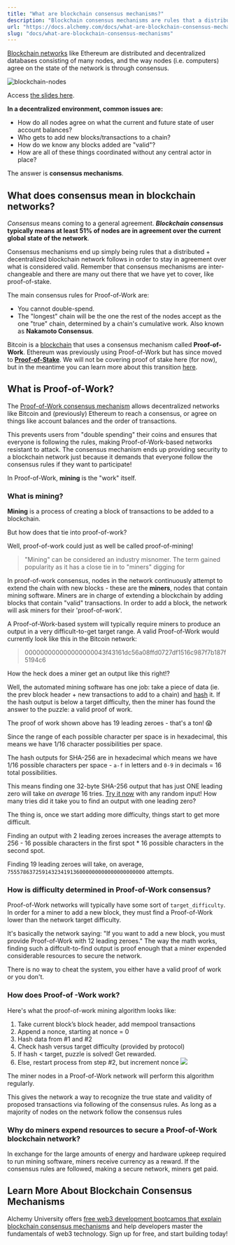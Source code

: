 ```yaml
---
title: "What are blockchain consensus mechanisms?"
description: "Blockchain consensus mechanisms are rules that a distributed and decentralized blockchain network follows to agree on what is considered valid."
url: "https://docs.alchemy.com/docs/what-are-blockchain-consensus-mechanisms"
slug: "docs/what-are-blockchain-consensus-mechanisms"
---
```



[Blockchain networks](/docs/what-are-blockchain-networks) like Ethereum are distributed and decentralized databases consisting of many nodes, and the way nodes (i.e. computers) agree on the state of the network is through consensus.

![blockchain-nodes](O7jloYu.jpg)

Access [the slides here](https://docs.google.com/presentation/d/1HKZ1l_8XAuj4N_6MRFVn155tnigFKNkiZNWw9GujP_4/edit?usp=sharing).

**In a decentralized environment, common issues are:**

* How do all nodes agree on what the current and future state of user account balances?
* Who gets to add new blocks/transactions to a chain?
* How do we know any blocks added are "valid"?
* How are all of these things coordinated without any central actor in place?

The answer is **consensus mechanisms**.

## What does consensus mean in blockchain networks?

*Consensus* means coming to a general agreement. ***Blockchain consensus* typically means at least 51% of nodes are in agreement over the current global state of the network**.

Consensus mechanisms end up simply being rules that a distributed + decentralized blockchain network follows in order to stay in agreement over what is considered valid. Remember that consensus mechanisms are inter-changeable and there are many out there that we have yet to cover, like proof-of-stake.

The main consensus rules for Proof-of-Work are:

* You cannot double-spend.
* The "longest" chain will be the one the rest of the nodes accept as the one "true" chain, determined by a chain's cumulative work. Also known as **Nakamoto Consensus**.

Bitcoin is a [blockchain](/docs/what-is-a-blockchain) that uses a consensus mechanism called **Proof-of-Work**. Ethereum was previously using Proof-of-Work but has since moved to **[Proof-of-Stake](/docs/what-is-proof-of-stake)**. We will not be covering proof of stake here (for now), but in the meantime you can learn more about this transition [here](https://www.alchemy.com/overviews/ethereum-2-0-your-guide-for-2022#transitioning-to-proof-of-stake-2).

## What is Proof-of-Work?

The [Proof-of-Work consensus mechanism](/docs/proof-of-work) allows decentralized networks like Bitcoin and (previously) Ethereum to reach a consensus, or agree on things like account balances and the order of transactions.

This prevents users from "double spending" their coins and ensures that everyone is following the rules, making Proof-of-Work-based networks resistant to attack. The consensus mechanism ends up providing security to a blockchain network just because it demands that everyone follow the consensus rules if they want to participate!

In Proof-of-Work, **mining** is the "work" itself.

### What is mining?

**Mining** is a process of creating a block of transactions to be added to a blockchain.

But how does that tie into proof-of-work?

Well, proof-of-work could just as well be called proof-of-mining!

> "Mining" can be considered an industry misnomer. The term gained popularity as it has a close tie in to "miners" digging for

In proof-of-work consensus, nodes in the network continuously attempt to extend the chain with new blocks - these are the **miners**, nodes that contain mining software. Miners are in charge of extending a blockchain by adding blocks that contain "valid" transactions. In order to add a block, the network will ask miners for their 'proof-of-work'.

A Proof-of-Work-based system will typically require miners to produce an output in a very difficult-to-get target range. A valid Proof-of-Work would currently look like this in the Bitcoin network:

> 000000000000000000043f43161dc56a08ffd0727df1516c987f7b187f5194c6

How the heck does a miner get an output like this right!?

Well, the automated mining software has one job: take a piece of data (ie. the prev block header + new transactions to add to a chain) and [hash](https://emn178.github.io/online-tools/sha256.html) it. If the hash output is below a target difficulty, then the miner has found the answer to the puzzle: a valid proof of work.

The proof of work shown above has 19 leading zeroes - that's a ton! 😱

Since the range of each possible character per space is in hexadecimal, this means we have 1/16 character possibilities per space.

The hash outputs for SHA-256 are in hexadecimal which means we have 1/16 possible characters per space - `a-f` in letters and `0-9` in decimals = 16 total possibilities.

This means finding one 32-byte SHA-256 output that has just ONE leading zero will take *on average* 16 tries. [Try it now](https://emn178.github.io/online-tools/sha256.html) with any random input! How many tries did it take you to find an output with one leading zero?

The thing is, once we start adding more difficulty, things start to get more difficult.

Finding an output with 2 leading zeroes increases the average attempts to 256 - 16 possible characters in the first spot \* 16 possible characters in the second spot.

Finding 19 leading zeroes will take, on average, `75557863725914323419136000000000000000000000` attempts.

### How is difficulty determined in Proof-of-Work consensus?

Proof-of-Work networks will typically have some sort of `target_difficulty`. In order for a miner to add a new block, they must find a Proof-of-Work lower than the network target difficulty.

It's basically the network saying: "If you want to add a new block, you must provide Proof-of-Work with 12 leading zeroes." The way the math works, finding such a diffcult-to-find output is proof enough that a miner expended considerable resources to secure the network.

There is no way to cheat the system, you either have a valid proof of work or you don't.

### How does Proof-of -Work work?

Here's what the proof-of-work mining algorithm looks like:

1. Take current block’s block header, add mempool transactions
2. Append a nonce, starting at nonce = 0
3. Hash data from #1 and #2
4. Check hash versus target difficulty (provided by protocol)
5. If hash \< target, puzzle is solved! Get rewarded.
6. Else, restart process from step #2, but increment nonce ![](cryptocurrency_mining_mov.gif)

The miner nodes in a Proof-of-Work network will perform this algorithm regularly.

This gives the network a way to recognize the true state and validity of proposed transactions via following of the consensus rules. As long as a majority of nodes on the network follow the consensus rules

### Why do miners expend resources to secure a Proof-of-Work blockchain network?

In exchange for the large amounts of energy and hardware upkeep required to run mining software, miners receive currency as a reward. If the consensus rules are followed, making a secure network, miners get paid.

## Learn More About Blockchain Consensus Mechanisms

Alchemy University offers [free web3 development bootcamps that explain blockchain consensus mechanisms](https://university.alchemy.com/ethereum) and help developers master the fundamentals of web3 technology. Sign up for free, and start building today!
